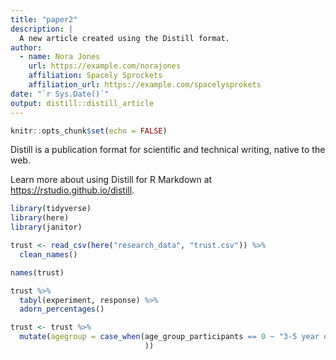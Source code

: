 ```yaml
---
title: "paper2"
description: |
  A new article created using the Distill format.
author:
  - name: Nora Jones 
    url: https://example.com/norajones
    affiliation: Spacely Sprockets
    affiliation_url: https://example.com/spacelysprokets
date: "`r Sys.Date()`"
output: distill::distill_article
---
```


```r
knitr::opts_chunk$set(echo = FALSE)
```

Distill is a publication format for scientific and technical writing, native to the web. 

Learn more about using Distill for R Markdown at <https://rstudio.github.io/distill>.
```r
library(tidyverse)
library(here)
library(janitor)
```

```r
trust <- read_csv(here("research_data", "trust.csv")) %>%
  clean_names()
```

```r
names(trust)
```

```r
trust %>%
  tabyl(experiment, response) %>%
  adorn_percentages()
```

```r
trust <- trust %>%
  mutate(agegroup = case_when(age_group_participants == 0 ~ "3-5 year olds", 
                              ))
  
```

